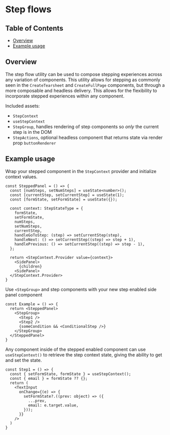 
# Step flows

## Table of Contents

- [Overview](#overview)
- [Example usage](#example-usage)

## Overview

The step flow utility can be used to compose stepping experiences across any variation of components. This utility allows for stepping as commonly seen in the `CreateTearsheet` and `CreateFullPage` components, but through a more composable and headless delivery. This allows for the flexibility to incorporate stepped experiences within any component.

Included assets:
- `StepContext`
- `useStepContext`
- `StepGroup`, handles rendering of step components so _only_ the current step is in the DOM
- `StepActions`, optional headless component that returns state via render prop `buttonRenderer`

## Example usage

Wrap your stepped component in the `StepContext` provider and initialize context values.
```tsx
const SteppedPanel = () => {
  const [numSteps, setNumSteps] = useState<number>();
  const [currentStep, setCurrentStep] = useState(1);
  const [formState, setFormState] = useState({});

  const context: StepStateType = {
    formState,
    setFormState,
    numSteps,
    setNumSteps,
    currentStep,
    handleGoToStep: (step) => setCurrentStep(step),
    handleNext: () => setCurrentStep((step) => step + 1),
    handlePrevious: () => setCurrentStep((step) => step - 1),
  };

  return <StepContext.Provider value={context}>
    <SidePanel>
      {children}
    <SidePanel>
  </StepContext.Provider>
}
```

Use `<StepGroup>` and step components with your new step enabled side panel component
```tsx
const Example = () => {
  return <SteppedPanel>
    <StepGroup>
      <Step1 />
      <Step2 />
      {someCondition && <ConditionalStep />}
    </StepGroup>
  </SteppedPanel>
}
```
Any component inside of the stepped enabled component can use `useStepContext()` to retrieve the step context state, giving the ability to get and set the state.
```tsx
const Step1 = () => {
  const { setFormState, formState } = useStepContext();
  const { email } = formState ?? {};
  return (
    <TextInput
      onChange={(e) => {
        setFormState?.((prev: object) => ({
          ...prev,
          email: e.target.value,
        }));
      }}
    />
  )
}
```
<Canvas of={StepFlowStories.tearsheetWithSteps} />
